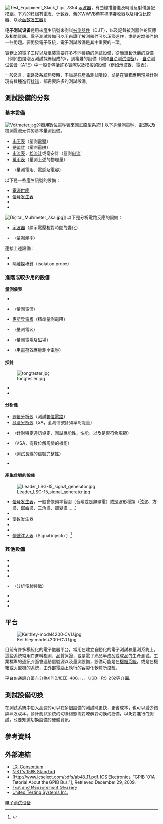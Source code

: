 [[File:Test_Equipment_Stack_1.jpg|thumb]] 7854 [[示波器|示波器]]，有曲線描繪儀及時域反射儀選配模組。下方的模組有[[電表|電表]]、[[计数器|计数器]]、舊的[[WWVB|WWVB]]頻率標準接收器以及相位比較器、以及[[函数发生器|函数发生器]]]]

'''电子测试设备'''是用來產生訊號來測試[[被测器件|被测器件]]（DUT），以及記錄被測器件的反應及相關資訊。電子測試設備可以用來證明被測器件可以正常運作，或是追蹤器件的一些問題。要開發電子系統，電子測試設備是其中重要的一環。

實務上的電子工程以及組裝需要許多不同種類的測試設備，從簡單且低價的設備（例如由燈泡及測試探棒組成的{{le|測試燈|test light}}），到複雜的設備（例如[[自动测试设备|自动测试设备]]）。 [[自动测试设备|自动测试设备]]（ATE）中一般會包括許多實際以及模擬的設備（例如[[示波器|示波器]]、[[電表|電表]]）。

一般來言，電路及系統開發時，不論是在產品測試階段，或是在實務應用現場針對現有機種進行[[排错|排错]]，都需要許多的測試設備。
==測試設備的分類==
===基本設備===
[[Image:Voltmeter.jpg|thumb]]的商用數位電壓表來測試原型系統]]
以下是量測電壓、電流以及檢測電流元件的基本量測設備。
* [[电压表|电压表]]（量測[[電壓|電壓]]）
* [[歐姆計|歐姆計]]（量測[[電阻|電阻]]）
* [[电流表|电流表]]，[[检流计|检流计]]或毫安計（量測[[电流|电流]]）
* [[萬用表|萬用表]]（量測上述的物理量）
* {{le|LCR表|LCR meter}}（量測電阻、電感及電容）

以下是一些產生訊號的設備：
* [[電源供應|電源供應]]
* [[信号发生器|信号发生器]]
* {{le|數位模式產生器|Digital pattern generator}}
* {{le|脈波產生器|Pulse generator}}
[[Image:Digital_Multimeter_Aka.jpg|thumb]]]]
以下是分析電路反應的設備：
* [[示波器|示波器]]（顯示電壓相對時間的變化）
* {{le|計頻器|Frequency counter}}（量測頻率）

連接上述設備：
* {{le|測試探針|Test probe}}
* 隔離探棒針（isolation probe）
===進階或較少用的設備===
'''量測儀表'''

* {{le|電磁電壓表|Solenoid voltmeter}}
* {{le|鉗形表|Clamp meter}}（量測電流）
* [[惠斯登電橋|惠斯登電橋]]（精準量測電阻）
* {{le|電容表|Capacitance meter}}（量測電容）
* {{le|電動勢表|EMF Meter}}（量測電場及磁場）
* {{le|靜電計|Electrometer}}（用[[電荷|電荷]]效應量測小電壓）
====採針====
[[Image:tongtester.jpg|thumb]]

* {{le|射頻探頭|RF probe}}
* {{le|信號追踪器|Signal tracer}}

====分析儀====
* [[逻辑分析仪|逻辑分析仪]]（測試[[數位電路|數位電路]]）
* [[频谱分析仪|频谱分析仪]]（SA，量測信號各頻率的能量）
* {{le|通訊協定分析儀|Protocol analyzer}}（針對特定通訊協定，測試機能性、性能，以及是否符合規範）
* {{le|向量信號分析儀|Vector signal analyzer}}（VSA，有數位解調變的機能）
* {{le|時域反射儀|Time-domain reflectometer}}（測試長線的信號完整性）
* {{le|半導體曲線追踪器|Semiconductor curve tracer}}

====產生信號的設備====
[[Image:Leader_LSG-15_signal_generator.jpg|thumb]]
* [[信号发生器|信号发生器]]，一般會依頻率範圍（音頻或是無線電）或是波形種類（弦波、方波、鋸齒波、三角波、調變波……）
* {{le|頻率合成器|Frequency synthesiser}}
* [[函数发生器|函数发生器]]
* {{le|數位模式產生器|Digital pattern generator}}
* {{le|脈波產生器|Pulse generator}}
* [[信號注入器|信號注入器]]（Signal injector）<ref>{{cite web |url=https://www.electroschematics.com/9455/signal-injector-circuit/ |title=Signal Injector Circuit |access-date=2018-06-03 |archive-date=2017-12-26 |archive-url=https://web.archive.org/web/20171226213244/http://www.electroschematics.com/9455/signal-injector-circuit/ |dead-url=no }}</ref>

===其他設備===
* {{le|Boxcar平均器|Boxcar averager}}
* {{le|連續性測試儀|Continuity tester}}
* {{le|電纜測試儀|Cable tester}}
* {{le|耐壓測試儀|Hipot tester}}
* {{le|網路分析儀 (電子)|Network analyzer (electrical)|網路分析儀}}（分析電路特徵）
* {{le|測試燈|Test light}}
* {{le|電晶體測試器|Transistor tester}}
* {{le|真空管測試器|Tube tester}}

==平台==
[[File:Keithley-model4200-CVU.jpg|thumb]]

目前有許多模組化的電子儀器平台，常用在建立自動化的電子測試和量測系統上。這些系統常用在進料檢測、品質保證，或是電子產品半成品或成品的生產測試。工業標準的通訊介面會連結信號源以及量測設備，設備可能是在[[19吋機櫃|機櫃系統]]，或是在機箱或大型機的系統，由外部電腦上執行的客製化軟體所控制。

平台的通訊介面有分為GPIB/[[IEEE-488|IEEE-488]]、{{le|LXI|LAN_eXtensions_for_Instrumentation}}、{{le|VXI|VME eXtensions for Instrumentation}}、{{le|PXI|PCI eXtensions for Instrumentation}}、USB、RS-232等介面。
==測試設備切換==
在測試系統中加入高速的{{le|自動測試切換|Automatic test switching|切換系統}}可以在多個設備的測試時更快，更省成本，也可以減少錯誤以及成本。設計測試系統的切換組態需要瞭解要切換的設備，以及要進行的測試，也要知道切換設備的硬體資訊。
==參考資料==
{{Reflist|30em}}

==外部連結==
* [http://www.lxistandard.org/ LXI Consortium] {{Wayback|url=http://www.lxistandard.org/ |date=20090831043617 }}
* [https://web.archive.org/web/20090517092309/http://ieee1588.nist.gov/ NIST’s 1588 Standard]
* [http://www.icselect.com/pdfs/ab48_11.pdf. ICS Electronics. “GPIB 101A Tutorial About the GPIB Bus.”]{{Dead link|date=August 2019 |bot=InternetArchiveBot |fix-attempted=yes }},  Retrieved December 29, 2009.
* [https://web.archive.org/web/20110527154036/http://www.all-about-test.eu/glossary.html Test and Measurement Glossary]
* [https://www.unitedtesting.com/ United Testing Systems Inc.] {{Wayback|url=https://www.unitedtesting.com/ |date=20210205145847 }}

[[Category:电子测试设备|]]
